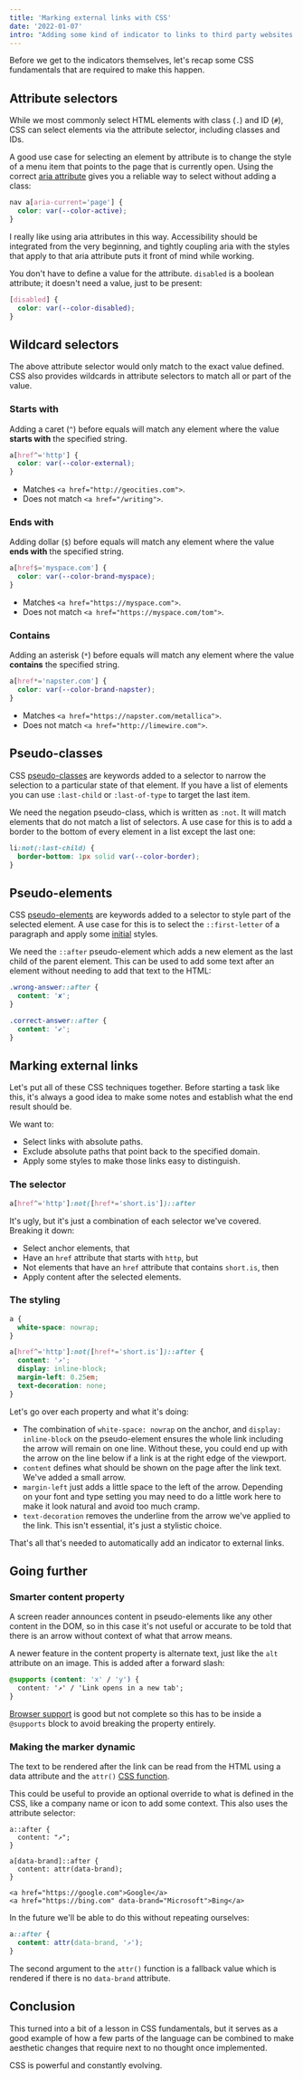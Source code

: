 ```yaml
---
title: 'Marking external links with CSS'
date: '2022-01-07'
intro: "Adding some kind of indicator to links to third party websites is good practice, hinting to the user that they're about to leave the site they're reading. By combining a few CSS tricks and techniques it's possible to add these automatically."
---
```


Before we get to the indicators themselves, let's recap some CSS fundamentals that are required to make this happen.

## Attribute selectors

While we most commonly select HTML elements with class (`.`) and ID (`#`), CSS can select elements via the attribute selector, including classes and IDs.

A good use case for selecting an element by attribute is to change the style of a menu item that points to the page that is currently open. Using the correct [aria attribute](https://developer.mozilla.org/en-US/docs/Web/Accessibility/ARIA/Attributes/aria-current) gives you a reliable way to select without adding a class:

```css
nav a[aria-current='page'] {
  color: var(--color-active);
}
```

I really like using aria attributes in this way. Accessibility should be integrated from the very beginning, and tightly coupling aria with the styles that apply to that aria attribute puts it front of mind while working.

You don't have to define a value for the attribute. `disabled` is a boolean attribute; it doesn't need a value, just to be present:

```css
[disabled] {
  color: var(--color-disabled);
}
```

## Wildcard selectors

The above attribute selector would only match to the exact value defined. CSS also provides wildcards in attribute selectors to match all or part of the value.

### Starts with

Adding a caret (`^`) before equals will match any element where the value **starts with** the specified string.

```css
a[href^='http'] {
  color: var(--color-external);
}
```

- Matches `<a href="http://geocities.com">`.
- Does not match `<a href="/writing">`.

### Ends with

Adding dollar (`$`) before equals will match any element where the value **ends with** the specified string.

```css
a[href$='myspace.com'] {
  color: var(--color-brand-myspace);
}
```

- Matches `<a href="https://myspace.com">`.
- Does not match `<a href="https://myspace.com/tom">`.

### Contains

Adding an asterisk (`*`) before equals will match any element where the value **contains** the specified string.

```css
a[href*='napster.com'] {
  color: var(--color-brand-napster);
}
```

- Matches `<a href="https://napster.com/metallica">`.
- Does not match `<a href="http://limewire.com">`.

## Pseudo-classes

CSS [pseudo-classes](https://developer.mozilla.org/en-US/docs/Web/CSS/Pseudo-classes) are keywords added to a selector to narrow the selection to a particular state of that element. If you have a list of elements you can use `:last-child` or `:last-of-type` to target the last item.

We need the negation pseudo-class, which is written as `:not`. It will match elements that do not match a list of selectors. A use case for this is to add a border to the bottom of every element in a list except the last one:

```css
li:not(:last-child) {
  border-bottom: 1px solid var(--color-border);
}
```

## Pseudo-elements

CSS [pseudo-elements](https://developer.mozilla.org/en-US/docs/Web/CSS/Pseudo-elements) are keywords added to a selector to style part of the selected element. A use case for this is to select the `::first-letter` of a paragraph and apply some [initial](https://en.wikipedia.org/wiki/Initial) styles.

We need the `::after` pseudo-element which adds a new element as the last child of the parent element. This can be used to add some text after an element without needing to add that text to the HTML:

```css
.wrong-answer::after {
  content: '✘';
}

.correct-answer::after {
  content: '✔';
}
```

## Marking external links

Let's put all of these CSS techniques together. Before starting a task like this, it's always a good idea to make some notes and establish what the end result should be.

We want to:

- Select links with absolute paths.
- Exclude absolute paths that point back to the specified domain.
- Apply some styles to make those links easy to distinguish.

### The selector

```css
a[href^='http']:not([href*='short.is'])::after
```

It's ugly, but it's just a combination of each selector we've covered. Breaking it down:

- Select anchor elements, that
- Have an `href` attribute that starts with `http`, but
- Not elements that have an `href` attribute that contains `short.is`, then
- Apply content after the selected elements.

### The styling

```css
a {
  white-space: nowrap;
}

a[href^='http']:not([href*='short.is'])::after {
  content: '↗';
  display: inline-block;
  margin-left: 0.25em;
  text-decoration: none;
}
```

Let's go over each property and what it's doing:

- The combination of `white-space: nowrap` on the anchor, and `display: inline-block` on the pseudo-element ensures the whole link including the arrow will remain on one line. Without these, you could end up with the arrow on the line below if a link is at the right edge of the viewport.
- `content` defines what should be shown on the page after the link text. We've added a small arrow.
- `margin-left` just adds a little space to the left of the arrow. Depending on your font and type setting you may need to do a little work here to make it look natural and avoid too much cramp.
- `text-decoration` removes the underline from the arrow we've applied to the link. This isn't essential, it's just a stylistic choice.

That's all that's needed to automatically add an indicator to external links.

## Going further

### Smarter content property

A screen reader announces content in pseudo-elements like any other content in the DOM, so in this case it's not useful or accurate to be told that there is an arrow without context of what that arrow means.

A newer feature in the content property is alternate text, just like the `alt` attribute on an image. This is added after a forward slash:

```css
@supports (content: 'x' / 'y') {
  content: '↗' / 'Link opens in a new tab';
}
```

[Browser support](https://developer.mozilla.org/en-US/docs/Web/CSS/content#browser_compatibility) is good but not complete so this has to be inside a `@supports` block to avoid breaking the property entirely.

### Making the marker dynamic

The text to be rendered after the link can be read from the HTML using a data attribute and the `attr()` [CSS function](<https://developer.mozilla.org/en-US/docs/Web/CSS/attr()>).

This could be useful to provide an optional override to what is defined in the CSS, like a company name or icon to add some context. This also uses the attribute selector:

```
a::after {
  content: "↗";
}

a[data-brand]::after {
  content: attr(data-brand);
}

<a href="https://google.com">Google</a>
<a href="https://bing.com" data-brand="Microsoft">Bing</a>
```

In the future we'll be able to do this without repeating ourselves:

```css
a::after {
  content: attr(data-brand, '↗');
}
```

The second argument to the `attr()` function is a fallback value which is rendered if there is no `data-brand` attribute.

## Conclusion

This turned into a bit of a lesson in CSS fundamentals, but it serves as a good example of how a few parts of the language can be combined to make aesthetic changes that require next to no thought once implemented.

CSS is powerful and constantly evolving.

<ExampleEmbed title="Marking external links" url="https://short.is/writing/marking-external-links-with-css" />
